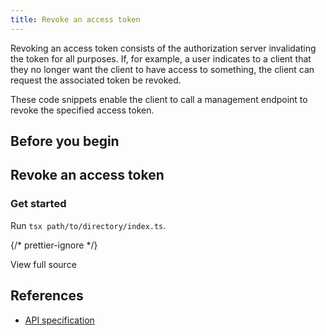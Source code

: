 ```yaml
---
title: Revoke an access token
---
```



Revoking an access token consists of the authorization server invalidating the token for all purposes. If, for example, a user indicates to a client that they no longer want the client to have access to something, the client can request the associated token be revoked.

These code snippets enable the client to call a management endpoint to revoke the specified access token.

## Before you begin

<Global />

## Revoke an access token

<Tabs>
<TabItem label='TypeScript'>
<Ts />

### Get started

<ChunkedSnippet
  source='https://raw.githubusercontent.com/interledger/open-payments-snippets/main/token/token-revoke.ts'
  chunk='1'
/>

<ChunkedSnippet
  source='https://raw.githubusercontent.com/interledger/open-payments-snippets/main/token/token-revoke.ts'
  chunk='2'
/>

<ChunkedSnippet
  source='https://raw.githubusercontent.com/interledger/open-payments-snippets/main/token/token-revoke.ts'
  chunk='3'
/>

Run `tsx path/to/directory/index.ts`.

{/* prettier-ignore */}
<p>
  <LinkOut href='https://github.com/interledger/open-payments-snippets/blob/main/token/token-revoke.ts'>View full source</LinkOut>
</p>

</TabItem>
</Tabs>

## References

- [API specification](/apis/auth-server/operations/delete-token)